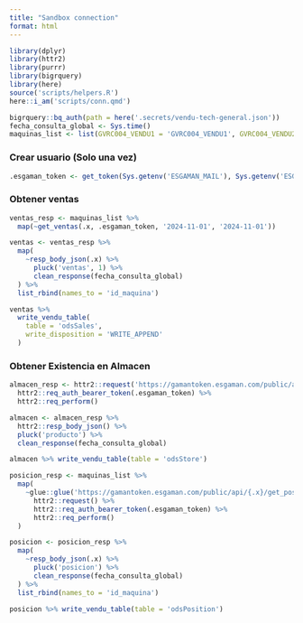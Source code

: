 ```yaml
---
title: "Sandbox connection"
format: html
---
```


```r
library(dplyr)
library(httr2)
library(purrr)
library(bigrquery)
library(here)
source('scripts/helpers.R')
here::i_am('scripts/conn.qmd')
```

```r
bigrquery::bq_auth(path = here('.secrets/vendu-tech-general.json'))
fecha_consulta_global <- Sys.time()
maquinas_list <- list(GVRC004_VENDU1 = 'GVRC004_VENDU1', GVRC004_VENDU2 = 'GVRC004_VENDU2')
```

### Crear usuario (Solo una vez)

```r
.esgaman_token <- get_token(Sys.getenv('ESGAMAN_MAIL'), Sys.getenv('ESGAMAN_PWD'))
```

### Obtener ventas

```r
ventas_resp <- maquinas_list %>% 
  map(~get_ventas(.x, .esgaman_token, '2024-11-01', '2024-11-01'))

ventas <- ventas_resp %>% 
  map(
    ~resp_body_json(.x) %>%
      pluck('ventas', 1) %>% 
      clean_response(fecha_consulta_global)
  ) %>% 
  list_rbind(names_to = 'id_maquina')

ventas %>% 
  write_vendu_table(
    table = 'odsSales',
    write_disposition = 'WRITE_APPEND'
  )
```

### Obtener Existencia en Almacen

```r
almacen_resp <- httr2::request('https://gamantoken.esgaman.com/public/api/get_almacen') %>% 
  httr2::req_auth_bearer_token(.esgaman_token) %>% 
  httr2::req_perform()

almacen <- almacen_resp %>% 
  httr2::resp_body_json() %>% 
  pluck('producto') %>% 
  clean_response(fecha_consulta_global)

almacen %>% write_vendu_table(table = 'odsStore')
```

```r
posicion_resp <- maquinas_list %>% 
  map(
    ~glue::glue('https://gamantoken.esgaman.com/public/api/{.x}/get_posicion') %>% 
      httr2::request() %>% 
      httr2::req_auth_bearer_token(.esgaman_token) %>% 
      httr2::req_perform()
  )

posicion <- posicion_resp %>% 
  map(
    ~resp_body_json(.x) %>%
      pluck('posicion') %>% 
      clean_response(fecha_consulta_global)
  ) %>% 
  list_rbind(names_to = 'id_maquina')

posicion %>% write_vendu_table(table = 'odsPosition')
```




